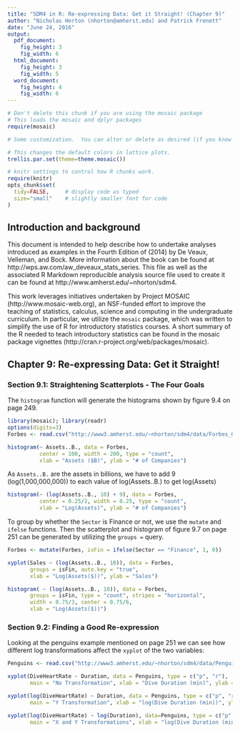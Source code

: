 ```yaml
---
title: "SDM4 in R: Re-expressing Data: Get it Straight! (Chapter 9)"
author: "Nicholas Horton (nhorton@amherst.edu) and Patrick Frenett"
date: "June 24, 2016"
output: 
  pdf_document:
    fig_height: 3
    fig_width: 6
  html_document:
    fig_height: 3
    fig_width: 5
  word_document:
    fig_height: 4
    fig_width: 6
---
```



```r
# Don't delete this chunk if you are using the mosaic package
# This loads the mosaic and dplyr packages
require(mosaic)
```

```r
# Some customization.  You can alter or delete as desired (if you know what you are doing).

# This changes the default colors in lattice plots.
trellis.par.set(theme=theme.mosaic())  

# knitr settings to control how R chunks work.
require(knitr)
opts_chunk$set(
  tidy=FALSE,     # display code as typed
  size="small"    # slightly smaller font for code
)
```

## Introduction and background 

This document is intended to help describe how to undertake analyses introduced 
as examples in the Fourth Edition of \emph{Stats: Data and Models} (2014) by De Veaux, Velleman, and Bock.
More information about the book can be found at http://wps.aw.com/aw_deveaux_stats_series.  This
file as well as the associated R Markdown reproducible analysis source file used to create it can be found at http://www.amherst.edu/~nhorton/sdm4.

This work leverages initiatives undertaken by Project MOSAIC (http://www.mosaic-web.org), an NSF-funded effort to improve the teaching of statistics, calculus, science and computing in the undergraduate curriculum. In particular, we utilize the `mosaic` package, which was written to simplify the use of R for introductory statistics courses. A short summary of the R needed to teach introductory statistics can be found in the mosaic package vignettes (http://cran.r-project.org/web/packages/mosaic).

## Chapter 9: Re-expressing Data: Get it Straight!

### Section 9.1: Straightening Scatterplots - The Four Goals

The `histogram` function will generate the histograms shown by figure 9.4 on page 249.

```r
library(mosaic); library(readr)
options(digits=3)
Forbes <- read.csv("http://www3.amherst.edu/~nhorton/sdm4/data/Forbes_Global_2000.csv")

histogram(~ Assets..B., data = Forbes, 
          center = 100, width = 200, type = "count",
          xlab = "Assets ($B)", ylab = "# of Companies")
```

As `Assets..B.` are the assets in billions, we have to add 9 (log(1,000,000,000)) to each value of log(Assets..B.) to get log(Assets)

```r
histogram(~ (log(Assets..B., 10) + 9), data = Forbes, 
          center = 0.25/2, width = 0.25, type = "count",
          xlab = "Log(Assets)", ylab = "# of Companies")
```



To group by whether the `Sector` is Finance or not, we use the `mutate` and `ifelse` functions. Then the scatterplot and histogram of figure 9.7 on page 251 can be generated by utilizing the `groups = ` query.

```r
Forbes <- mutate(Forbes, isFin = ifelse(Sector == "Finance", 1, 0))

xyplot(Sales ~ (log(Assets..B., 10)), data = Forbes,
       groups = isFin, auto.key = "true",
       xlab = "Log(Assets($))", ylab = "Sales")

histogram( ~ (log(Assets..B., 10)), data = Forbes,
       groups = isFin, type = "count", stripes = "horizontal",
       width = 0.75/3, center = 0.75/6,
       xlab = "Log(Assets($))")

```

### Section 9.2: Finding a Good Re-expression

Looking at the penguins example mentioned on page 251 we can see how different log transformations affect the `xyplot` of the two variables:

```r
Penguins <- read.csv("http://www3.amherst.edu/~nhorton/sdm4/data/Penguins.csv")

xyplot(DiveHeartRate ~ Duration, data = Penguins, type = c("p", "r"),
       main = "No Transformation", xlab = "Dive Duration (min)", ylab = "# of Dives")

xyplot(log(DiveHeartRate) ~ Duration, data = Penguins, type = c("p", "r"),
       main = "Y Transformation", xlab = "log(Dive Duration (min))", ylab = "# of Dives")

xyplot(log(DiveHeartRate) ~ log(Duration), data=Penguins, type = c("p", "r"),
       main = "X and Y Transformations", xlab = "log(Dive Duration (min))", ylab = "log(# of Dives)")
```
